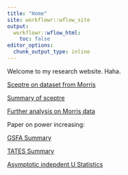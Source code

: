 ```yaml
---
title: "Home"
site: workflowr::wflow_site
output:
  workflowr::wflow_html:
    toc: false
editor_options:
  chunk_output_type: inline
---
```


Welcome to my research website. Haha.

[Sceptre on dataset from Morris](sceptre_example.html)

[Summary of sceptre](summary.html)

[Further analysis on Morris data](qqplot.html)

Paper on power increasing:

[GSFA Summary](GSFA.html)

[TATES Summary](TATES.html)

[Asymptotic indepdent U Statistics](U_Statistics.html)
